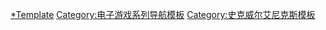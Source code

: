 {{Navbox
| name=圣剑传说系列
| title= [[聖劍傳說系列]]
| state={{{state|}}}
| listclass=hlist

| group1 = 编号作品
| list1=
* [[聖劍傳說 ～最終幻想外傳～|圣剑传说]]
** [[新约 圣剑传说|新约]]
** [[聖劍傳說 -最終幻想外傳-|3D重製版]]
* [[聖劍傳說2|2]]
* [[聖劍傳說3|3]]
** [[聖劍傳說3 瑪娜試煉|瑪娜試煉]]
* {{lj|聖劍傳說4|聖剣伝説4|4}}

| group2 = 非编号作品
| list2=
* [[圣剑传说 玛娜传奇|玛那传奇]]
* [[聖劍傳說DS 瑪娜之子|瑪娜之子]]
* {{lj|瑪娜英雄|聖剣伝説 HEROES of MANA}}
* [[圣剑传说 玛娜崛起|玛娜崛起]]
* [[聖劍傳說 ECHOES of MANA|EOM]]

| group3 = 相關條目
| list3=
* {{le|聖劍傳說系列音樂|Music of the Mana series}}
* {{le|埃薇莫的秘密|Secret of Evermore}}

}}<noinclude>
{{collapsible option}}

{{DEFAULTSORT:Seiken Densetsu}}
[[Category:聖劍傳說系列|*Template]]
[[Category:电子游戏系列导航模板]]
[[Category:史克威尔艾尼克斯模板]]
</noinclude>